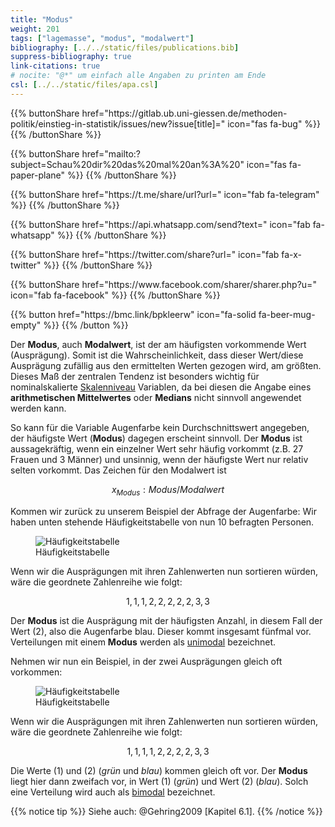 ```yaml
---
title: "Modus"
weight: 201
tags: ["lagemasse", "modus", "modalwert"]
bibliography: [../../static/files/publications.bib]
suppress-bibliography: true
link-citations: true
# nocite: "@*" um einfach alle Angaben zu printen am Ende
csl: [../../static/files/apa.csl]
---
```


{{% buttonShare href=\"https\:\/\/gitlab.ub.uni-giessen.de\/methoden-politik\/einstieg-in-statistik\/issues\/new?issue[title]=\" icon=\"fas fa-bug\" %}} {{% /buttonShare %}} 

{{% buttonShare href=\"mailto\:?subject=Schau\%20dir\%20das\%20mal\%20an\%3A\%20\" icon=\"fas fa-paper-plane\" %}} {{% /buttonShare %}}

{{% buttonShare href=\"https\:\/\/t.me\/share\/url?url=\" icon=\"fab fa-telegram\" %}} {{% /buttonShare %}}

{{% buttonShare href=\"https\:\/\/api.whatsapp.com\/send?text=\" icon=\"fab fa-whatsapp\" %}} {{% /buttonShare %}}

{{% buttonShare href=\"https\:\/\/twitter.com\/share?url=\" icon=\"fab fa-x-twitter\" %}} {{% /buttonShare %}}

{{% buttonShare href=\"https\:\/\/www.facebook.com\/sharer\/sharer.php?u=\" icon=\"fab fa-facebook\" %}} {{% /buttonShare %}}

{{% button href=\"https\:\/\/bmc.link\/bpkleerw\" icon=\"fa-solid fa-beer-mug-empty\" %}} {{% /button %}}

Der **Modus**, auch **Modalwert**, ist der am häufigsten vorkommende Wert (Ausprägung). Somit ist die Wahrscheinlichkeit, dass dieser Wert/diese Ausprägung zufällig aus den ermittelten Werten gezogen wird, am größten. Dieses Maß der zentralen Tendenz ist besonders wichtig für nominalskalierte [Skalenniveau](../../glossar/skalenniveau/index.html) Variablen, da bei diesen die Angabe eines **arithmetischen Mittelwertes** oder **Medians** nicht sinnvoll angewendet werden kann.

So kann für die Variable Augenfarbe kein Durchschnittswert angegeben, der häufigste Wert (**Modus**) dagegen erscheint sinnvoll. Der **Modus** ist aussagekräftig, wenn ein einzelner Wert sehr häufig vorkommt (z.B. $27$ Frauen und $3$ Männer) und unsinnig, wenn der häufigste Wert nur relativ selten vorkommt. Das Zeichen für den Modalwert ist

$$x_{Modus}: Modus/Modalwert$$

Kommen wir zurück zu unserem Beispiel der Abfrage der Augenfarbe: Wir haben unten stehende Häufigkeitstabelle von nun $10$ befragten Personen.

![Häufigkeitstabelle](../images/modustabelle1.png)

Wenn wir die Ausprägungen mit ihren Zahlenwerten nun sortieren würden, wäre die geordnete Zahlenreihe wie folgt:

$$1,1,1,2,2,2,2,2,3,3$$

Der **Modus** ist die Ausprägung mit der häufigsten Anzahl, in diesem Fall der Wert ($2$), also die Augenfarbe blau. Dieser kommt insgesamt fünfmal vor. Verteilungen mit einem **Modus** werden als [unimodal](../../glossar/unimodaleverteilung/index.html) bezeichnet.

Nehmen wir nun ein Beispiel, in der zwei Ausprägungen gleich oft vorkommen:

![Häufigkeitstabelle](../images/modustabelle2.png)

Wenn wir die Ausprägungen mit ihren Zahlenwerten nun sortieren würden, wäre die geordnete Zahlenreihe wie folgt:

$$1,1,1,1,2,2,2,2,3,3$$

Die Werte ($1$) und ($2$) (*grün* und *blau*) kommen gleich oft vor. Der **Modus** liegt hier dann zweifach vor, in Wert ($1$) (*grün*) und Wert ($2$) (*blau*). Solch eine Verteilung wird auch als [bimodal](../../glossar/bimodaleverteilung/index.html) bezeichnet.

{{% notice tip %}}
Siehe auch: @Gehring2009 [Kapitel 6.1].
{{% /notice %}}